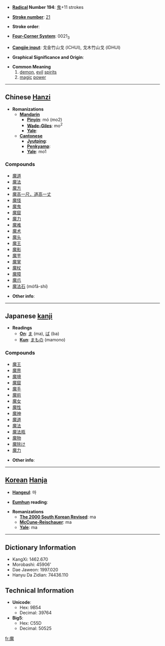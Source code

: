 * '''[[Wiktionary:Chinese radical index| Radical]] Number 194''': [[Wiktionary:Chinese radical index 鬼|鬼]]+11 strokes

* '''[[Wiktionary:Chinese total strokes index|Stroke number]]''': [[Wiktionary:Chinese total strokes index 21|21]]

* '''Stroke order''': 

* '''[[Wiktionary:Chinese four corner index|Four-Corner System]]''': 0021<sub>3</sub>

* '''[[Wiktionary:Chinese Cangjie index|Cangjie input]]''': 戈金竹山戈 (ICHUI), 戈木竹山戈 (IDHUI)

* '''Graphical Significance and Origin''': 

* '''Common Meaning'''
*# [[demon]], [[evil]] [[spirits]]
*# [[magic]] [[power]]

----

== Chinese [[Hanzi]] ==

* '''Romanizations'''
** '''[[Mandarin]]'''
*** '''[[Pinyin]]''': mó (mo2)
*** '''[[Wade-Giles]]''': mo<sup>2</sup>
*** '''[[Yale]]''': 
** '''[[Cantonese]]'''
*** '''[[Jyutping]]''':
*** '''[[Penkyamp]]''': 
*** '''[[Yale]]''': mo1

===Compounds===
*[[魔道]]
*[[魔法]]
*[[魔方]]
*[[魔高一尺，道高一丈]]
*[[魔怪]]
*[[魔鬼]]
*[[魔窟]]
*[[魔力]]
*[[魔难]]
*[[魔术]]
*[[魔头]]
*[[魔王]]
*[[魔影]]
*[[魔芋]]
*[[魔掌]]
*[[魔杖]]
*[[魔障]]
*[[魔爪]]
*[[魔法石]] (mófǎ-shí)

* '''Other info''': 

----

== Japanese [[kanji]] ==

* '''Readings'''
** '''[[On]]''': [[ま]] (ma), [[ば]] (ba)
** '''[[Kun]]''': [[まもの]] (mamono)

===Compounds===
*[[魔王]]
*[[魔界]]
*[[魔境]]
*[[魔窟]]
*[[魔手]]
*[[魔術]]
*[[魔女]]
*[[魔性]]
*[[魔神]]
*[[魔道]]
*[[魔法]]
*[[魔法瓶]]
*[[魔物]]
*[[魔除け]]
*[[魔力]]

* '''Other info''':  

----

== [[Korean]] [[Hanja]] ==

* '''[[Hangeul]]''': 마

* '''[[Eumhun]] reading''': 

* '''Romanizations'''
** '''[[The 2000 South Korean Revised Romanization|The 2000 South Korean Revised]]''': ma
** '''[[McCune-Reischauer]]''': ma
** '''[[Yale]]''': ma

----

== Dictionary Information ==

* KangXi: 1462.670
* Morobashi: 45906'
* Dae Jaweon: 1997.020
* Hanyu Da Zidian: 74436.110

== Technical Information ==

* '''Unicode''':
** Hex: 9B54
** Decimal: 39764
* '''Big5''':
** Hex: C55D
** Decimal: 50525

[[fr:魔]]